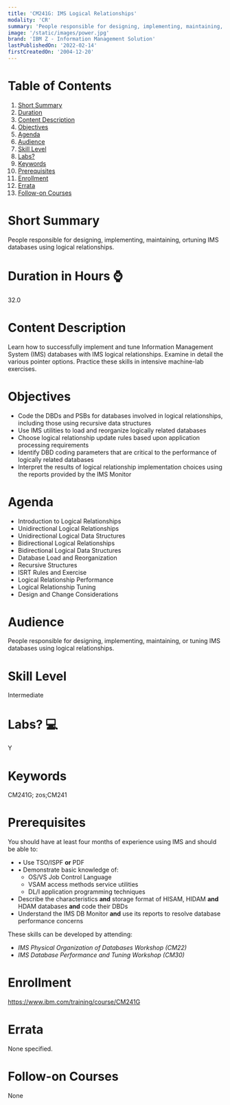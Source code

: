 ```yaml
---
title: 'CM241G: IMS Logical Relationships'
modality: 'CR'
summary: 'People responsible for designing, implementing, maintaining, ortuning IMS databases using logical relationships. '
image: '/static/images/power.jpg'
brand: 'IBM Z - Information Management Solution'
lastPublishedOn: '2022-02-14'
firstCreatedOn: '2004-12-20'
---
```

# Table of Contents
1.  [Short Summary](#short-summary)
2.  [Duration](#duration-in-hours-)
3.  [Content Description](#content-description)
4.  [Objectives](#objectives)
5.  [Agenda](#agenda)
6.  [Audience](#audience)
7.  [Skill Level](#skill-level)
8.  [Labs?](#labs-)
9.  [Keywords](#keywords)
10. [Prerequisites](#prerequisites)
11. [Enrollment](#enrollment)
12. [Errata](#errata)
13. [Follow-on Courses](#follow-on-courses)

# Short Summary
People responsible for designing, implementing, maintaining, ortuning IMS databases using logical relationships. 

# Duration in Hours ⌚
32.0

# Content Description
Learn how to successfully implement and tune Information Management System (IMS) databases with IMS logical relationships. Examine in detail the various pointer options. Practice these skills in intensive machine-lab exercises.



# Objectives
* Code the DBDs and PSBs for databases involved in logical relationships, including those using recursive data structures
* Use IMS utilities to load and reorganize logically related databases
* Choose logical relationship update rules based upon application processing requirements
* Identify DBD coding parameters that are critical to the performance of logically related databases
* Interpret the results of logical relationship implementation choices using the reports provided by the IMS Monitor


# Agenda
* Introduction to Logical Relationships
* Unidirectional Logical Relationships
* Unidirectional Logical Data Structures
* Bidirectional Logical Relationships
* Bidirectional Logical Data Structures
* Database Load and Reorganization
* Recursive Structures
* ISRT Rules and Exercise
* Logical Relationship Performance
* Logical Relationship Tuning
* Design and Change Considerations


# Audience
People responsible for designing, implementing, maintaining, or tuning IMS databases using logical relationships.



# Skill Level
Intermediate        

# Labs? 💻
Y

# Keywords
CM241G; zos;CM241

# Prerequisites
You should have at least four months of experience using IMS and should be able to:


* • Use TSO/ISPF **or** PDF
* • Demonstrate basic knowledge of:
	+ OS/VS Job Control Language
	+ VSAM access methods service utilities
	+ DL/I application programming techniques
* Describe the characteristics **and** storage format of HISAM, HIDAM **and** HDAM databases **and** code their DBDs
* Understand the IMS DB Monitor **and** use its reports to resolve database performance concerns


These skills can be developed by attending:


* *IMS Physical Organization of Databases Workshop (CM22)*
* *IMS Database Performance and Tuning Workshop (CM30)*


# Enrollment
https://www.ibm.com/training/course/CM241G

# Errata
None specified.

# Follow-on Courses
None

